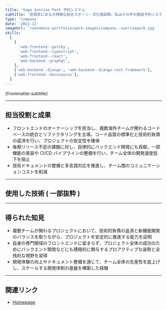 ```yaml
---
title: 'Saga Sunrise Park 予約システム'
subtitle: '佐賀県にある大規模な総合スポーツ・文化施設群。私はその中の施設予約システム開発に携わり、オンラインで各施設の利用申請・予約・管理を行えるサービスを構築。'
type: 'Company'
date: '2021-11'
imageUrl: '/venomous-portfolio/work-images/company--sunrisepark.jpg'
skills:
  [
    [
      'web-frontend--gatsby',
      'web-frontend--typescript',
      'web-frontend--react',
      'web-backend--graphql',
    ],
    ['web-backend--django', 'web-backend--django-rest-framework'],
    ['web-frontend--docusaurus'],
  ]
---
```



<p>{frontmatter.subtitle}</p>

---

## 担当役割と成果

- フロントエンドのオーナーシップを担当し、複数海外チームが関わるコードベースの統合とリファクタリングを主導。コード品質の標準化と技術的負債の返済を行い、プロジェクトの安定性を確保
- 後期リソース不足の課題に対し、自律的にバックエンド開発にも貢献。一部機能の実装や CI/CD パイプラインの整備を行い、チーム全体の開発速度低下を阻止
- 技術ドキュメントの整備と多言語対応を推進し、チーム間のコミュニケーションコストを削減

---

## 使用した技術 ( 一部抜粋 )

<WorkContentLayoutSkills
  size={50}
  skills={frontmatter.skills.flat()}
  class="flex w-full justify-start"
/>

---

## 得られた知見

- 複数チームが関わるプロジェクトにおいて、技術的負債の返済と新機能開発のバランスを取りながら、プロジェクトを安定的に推進する能力を証明
- 自身の専門領域のフロントエンドに留まらず、プロジェクト全体の成功のためにバックエンド開発などにも積極的に関与するプロアクティブな姿勢と全栈的な視野を習得
- 開発体験の向上やドキュメント整備を通じて、チーム全体の生産性を底上げし、スケールする開発体制の基盤を構築した経験

---

## 関連リンク

- [Homepage](https://saga-sunrisepark.com/)
